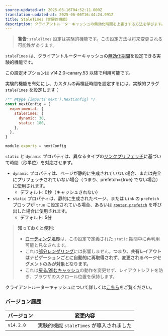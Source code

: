 ```yaml
---
source-updated-at: 2025-05-16T04:52:11.000Z
translation-updated-at: 2025-06-06T16:44:24.991Z
title: StaleTimes（実験的機能）
description: クライアントルーターキャッシュの無効化時間を上書きする方法を学びます。
---
```


> **警告**: `staleTimes` 設定は実験的機能です。この設定方法は将来変更される可能性があります。

`staleTimes` は、クライアントルーターキャッシュの[無効化期間](/docs/app/building-your-application/caching#duration-3)を設定できる実験的機能です。

この設定オプションは v14.2.0-canary.53 以降で利用可能です。

実験的機能を有効にし、カスタムの再検証時間を設定するには、実験的フラグ `staleTimes` を設定します：

```js filename="next.config.js"
/** @type {import('next').NextConfig} */
const nextConfig = {
  experimental: {
    staleTimes: {
      dynamic: 30,
      static: 180,
    },
  },
}

module.exports = nextConfig
```

`static` と `dynamic` プロパティは、異なるタイプの[リンクプリフェッチ](/docs/app/api-reference/components/link#prefetch)に基づいて時間（秒単位）を対応させます。

- `dynamic` プロパティは、ページが静的に生成されていない場合、または完全にプリフェッチされていない場合（つまり、prefetch={true} でない場合）に使用されます。
  - デフォルト: 0秒（キャッシュされない）
- `static` プロパティは、静的に生成されたページ、または `Link` の `prefetch` プロップが `true` に設定されている場合、あるいは [`router.prefetch`](/docs/app/building-your-application/caching#routerprefetch) を呼び出した場合に使用されます。
  - デフォルト: 5分

> **知っておくと便利:**
>
> - [ローディング境界](/docs/app/api-reference/file-conventions/loading)は、この設定で定義された `static` 期間中に再利用可能と見なされます。
> - これは[部分レンダリング](/docs/app/building-your-application/routing/linking-and-navigating#4-partial-rendering)には影響しません。**つまり、共有レイアウトはナビゲーションごとに自動的に再取得されず、変更されるページセグメントのみが対象となります。**
> - これは[戻る/進むキャッシュ](/docs/app/building-your-application/caching#client-side-router-cache)の動作を変更せず、レイアウトシフトを防ぎ、ブラウザのスクロール位置を保持します。

クライアントルーターキャッシュについて詳しくは[こちら](/docs/app/building-your-application/caching#client-side-router-cache)をご覧ください。

### バージョン履歴

| バージョン   | 変更内容                              |
| --------- | ------------------------------------ |
| `v14.2.0` | 実験的機能 `staleTimes` が導入されました |